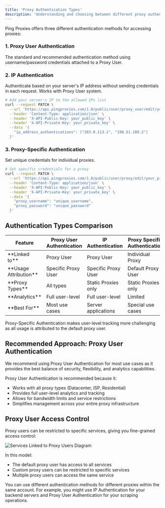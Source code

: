 ```yaml
---
title: 'Proxy Authentication Types'
description: 'Understanding and choosing between different proxy authentication methods'
---
```


Ping Proxies offers three different authentication methods for accessing proxies:

### 1. Proxy User Authentication

The standard and recommended authentication method using username/password credentials attached to a Proxy User.

### 2. IP Authentication

Authenticate based on your server's IP address without sending credentials in each request. Works with Proxy User system.

```bash
# Add your server's IP to the allowed IPs list
curl --request PATCH \
  --url 'https://api.pingproxies.com/1.0/public/user/proxy_user/edit/your_proxy_user_id' \
  --header 'Content-Type: application/json' \
  --header 'X-API-Public-Key: your_public_key' \
  --header 'X-API-Private-Key: your_private_key' \
  --data '{
    "ip_address_authentications": ["203.0.113.1", "198.51.100.2"]
  }'
```

### 3. Proxy-Specific Authentication

Set unique credentials for individual proxies.

```bash
# Set specific credentials for a proxy
curl --request PATCH \
  --url 'https://api.pingproxies.com/1.0/public/user/proxy/edit/your_proxy_id' \
  --header 'Content-Type: application/json' \
  --header 'X-API-Public-Key: your_public_key' \
  --header 'X-API-Private-Key: your_private_key' \
  --data '{
    "proxy_username": "unique_username",
    "proxy_password": "unique_password"
  }'
```

## Authentication Types Comparison

<table>
  <thead>
    <tr>
      <th>Feature</th>
      <th>Proxy User Authentication</th>
      <th>IP Authentication</th>
      <th>Proxy Specific Authentication</th>
    </tr>
  </thead>
  <tbody>
    <tr>
      <td>**Linked to**</td>
      <td>Proxy User</td>
      <td>Proxy User</td>
      <td>Individual Proxy</td>
    </tr>
    <tr>
      <td>**Usage Attribution**</td>
      <td>Specific Proxy User</td>
      <td>Specific Proxy User</td>
      <td>Default Proxy User</td>
    </tr>
    <tr>
      <td>**Proxy Types**</td>
      <td>All types</td>
      <td>Static Proxies only</td>
      <td>Static Proxies only</td>
    </tr>
    <tr>
      <td>**Analytics**</td>
      <td>Full user-level</td>
      <td>Full user-level</td>
      <td>Limited</td>
    </tr>
    <tr>
      <td>**Best For**</td>
      <td>Most use cases</td>
      <td>Server applications</td>
      <td>Special use cases</td>
    </tr>
  </tbody>
</table>

<Warning>
  Proxy-Specific Authentication makes user-level tracking more challenging as all usage is attributed to the default proxy user.
</Warning>

## Recommended Approach: Proxy User Authentication

<Tip>
  We recommend using Proxy User Authentication for most use cases as it provides the best balance of security, flexibility, and analytics capabilities.
</Tip>

Proxy User Authentication is recommended because it:

- Works with all proxy types (Datacenter, ISP, Residential)
- Provides full user-level analytics and tracking
- Allows for bandwidth limits and service restrictions
- Simplifies management across your entire proxy infrastructure

## Proxy User Access Control

Proxy users can be restricted to specific services, giving you fine-grained access control:

<img src="/images/access-control-diagram.svg" alt="Services Linked to Proxy Users Diagram" />

In this model:
- The default proxy user has access to all services
- Custom proxy users can be restricted to specific services
- Multiple proxy users can access the same service

<Note>
  You can use different authentication methods for different proxies within the same account. For example, you might use IP Authentication for your backend servers and Proxy User Authentication for your scraping operations.
</Note>